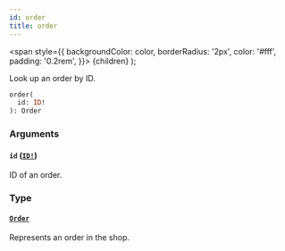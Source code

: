 ```yaml
---
id: order
title: order
---
```


<span
style={{
      backgroundColor: color,
      borderRadius: '2px',
      color: '#fff',
      padding: '0.2rem',
    }}>
{children}
</span>
);

Look up an order by ID.

```graphql
order(
  id: ID!
): Order

```

### Arguments

#### `id` ([`ID!`](/api-reference/scalars/id.mdx))

ID of an order.

### Type

#### [`Order`](/api-reference/objects/order.mdx)

Represents an order in the shop.
